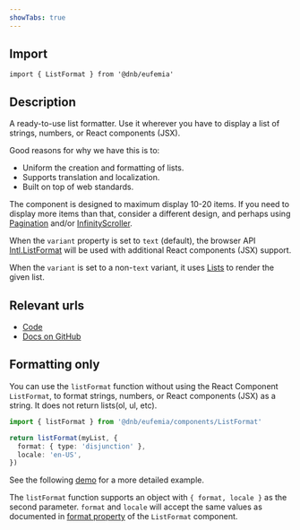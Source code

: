 ```yaml
---
showTabs: true
---
```


## Import

```tsx
import { ListFormat } from '@dnb/eufemia'
```

## Description

A ready-to-use list formatter. Use it wherever you have to display a list of strings, numbers, or React components (JSX).

Good reasons for why we have this is to:

- Uniform the creation and formatting of lists.
- Supports translation and localization.
- Built on top of web standards.

The component is designed to maximum display 10-20 items.
If you need to display more items than that, consider a different design, and perhaps using [Pagination](/uilib/components/pagination) and/or [InfinityScroller](/uilib/components/pagination/infinity-scroller).

When the `variant` property is set to `text` (default), the browser API [Intl.ListFormat](https://developer.mozilla.org/en-US/docs/Web/JavaScript/Reference/Global_Objects/Intl/ListFormat) will be used with additional React components (JSX) support.

When the `variant` is set to a non-`text` variant, it uses [Lists](/uilib/elements/lists/) to render the given list.

## Relevant urls

- [Code](https://github.com/dnbexperience/eufemia/tree/main/packages/dnb-eufemia/src/components/list-format)
- [Docs on GitHub](https://github.com/dnbexperience/eufemia/tree/main/packages/dnb-design-system-portal/src/docs/uilib/components/list-format)

## Formatting only

You can use the `listFormat` function without using the React Component `ListFormat`, to format strings, numbers, or React components (JSX) as a string. It does not return lists(ol, ul, etc).

```ts
import { listFormat } from '@dnb/eufemia/components/ListFormat'

return listFormat(myList, {
  format: { type: 'disjunction' },
  locale: 'en-US',
})
```

See the following [demo](/uilib/components/list-format/demos/#using-listformat-function) for a more detailed example.

The `listFormat` function supports an object with `{ format, locale }` as the second parameter. `format` and `locale` will accept the same values as documented in [format property](/uilib/components/list-format/properties/) of the `ListFormat` component.
